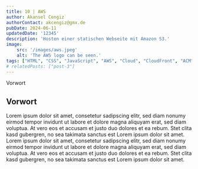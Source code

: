 ```yaml
---
title: 10 | AWS
author: Akansel Cengiz
authorContact: akcengiz@gmx.de
pubDate: 2024-06-11
updatedDate: '12345'
description: 'Hosten einer statischen Webseite mit Amazon S3.'
image:
    src: '/images/aws.jpeg'
    alt: 'The AWS logo can be seen.'
tags: ["HTML", "CSS", "JavaScript", "AWS", "Cloud", "CloudFront", "ACM", "Route 53"]
# relatedPosts: ["post-3"]
---
```





<section class="w-10/12 text-justify"> 

<section id="toc">

- [Vorwort](#vorwort)


</section>



## Vorwort


Lorem ipsum dolor sit amet, consetetur sadipscing elitr, sed diam nonumy eirmod tempor invidunt ut labore et dolore magna aliquyam erat, sed diam voluptua. At vero eos et accusam et justo duo dolores et ea rebum. Stet clita kasd gubergren, no sea takimata sanctus est Lorem ipsum dolor sit amet. Lorem ipsum dolor sit amet, consetetur sadipscing elitr, sed diam nonumy eirmod tempor invidunt ut labore et dolore magna aliquyam erat, sed diam voluptua. At vero eos et accusam et justo duo dolores et ea rebum. Stet clita kasd gubergren, no sea takimata sanctus est Lorem ipsum dolor sit amet.


</section>
